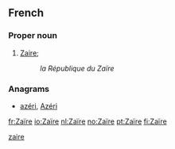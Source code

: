 {{also|zaire|Zaire|zaïre}}
==French==

===Proper noun===
{{fr-proper noun|m|sort=zaire}}

# [[Zaire]]; {{former name of|the [[Democratic Republic of the Congo]]|lang=fr|nocap=1}}
#: ''la République du Zaïre''

===Anagrams===
* [[azéri#French|azéri]], [[Azéri#French|Azéri]]

[[Category:fr:Countries|zaire]]

[[fr:Zaïre]]
[[io:Zaïre]]
[[nl:Zaïre]]
[[no:Zaïre]]
[[pt:Zaïre]]
[[fi:Zaïre]]